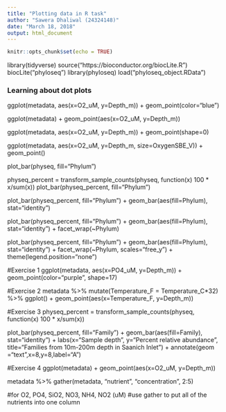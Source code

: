 ```yaml
---
title: "Plotting data in R task"
author: "Sawera Dhaliwal (24324148)"
date: "March 18, 2018"
output: html_document
---
```


```r
knitr::opts_chunk$set(echo = TRUE)
```

library(tidyverse)
source("https://bioconductor.org/biocLite.R")
biocLite("phyloseq")
library(phyloseq)
load("phyloseq_object.RData")

### Learning about dot plots
ggplot(metadata, aes(x=O2_uM, y=Depth_m)) +
  geom_point(color="blue")

ggplot(metadata) +
  geom_point(aes(x=O2_uM, y=Depth_m))

ggplot(metadata, aes(x=O2_uM, y=Depth_m)) +
  geom_point(shape=0)

ggplot(metadata, aes(x=O2_uM, y=Depth_m, size=OxygenSBE_V)) +
  geom_point()

plot_bar(physeq, fill="Phylum")

physeq_percent = transform_sample_counts(physeq, function(x) 100 * x/sum(x))
plot_bar(physeq_percent, fill="Phylum")

plot_bar(physeq_percent, fill="Phylum") + 
  geom_bar(aes(fill=Phylum), stat="identity")
  
plot_bar(physeq_percent, fill="Phylum") +
  geom_bar(aes(fill=Phylum), stat="identity") +
  facet_wrap(~Phylum)

plot_bar(physeq_percent, fill="Phylum") +
  geom_bar(aes(fill=Phylum), stat="identity") +
  facet_wrap(~Phylum, scales="free_y") +
  theme(legend.position="none")
  
#Exercise 1
ggplot(metadata, aes(x=PO4_uM, y=Depth_m)) +
  geom_point(color="purple", shape=17)
  
#Exercise 2
metadata %>% 
  mutate(Temperature_F = Temperature_C*32) %>% 
  ggplot() + geom_point(aes(x=Temperature_F, y=Depth_m))
  
#Exercise 3
physeq_percent = transform_sample_counts(physeq, function(x) 100 * x/sum(x))

plot_bar(physeq_percent, fill="Family") + 
  geom_bar(aes(fill=Family), stat="identity") +
  labs(x="Sample depth", y="Percent relative abundance", title="Families from 10m-200m depth in Saanich Inlet") +
  annotate(geom ="text",x=8,y=8,label="A")
  
#Exercise 4
ggplot(metadata) +
  geom_point(aes(x=O2_uM, y=Depth_m))

metadata %>%
  gather(metadata, "nutrient", "concentration", 2:5)
  
#for O2, PO4, SiO2, NO3, NH4, NO2 (uM)
#use gather to put all of the nutrients into one column
